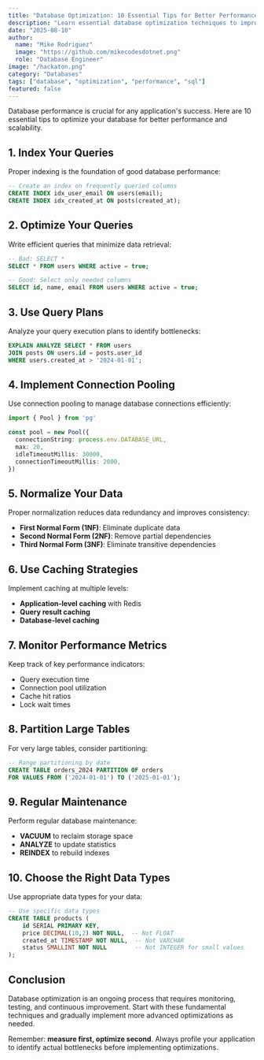 ```yaml
---
title: "Database Optimization: 10 Essential Tips for Better Performance"
description: "Learn essential database optimization techniques to improve query performance, reduce latency, and scale your applications effectively."
date: "2025-08-10"
author:
  name: "Mike Rodriguez"
  image: "https://github.com/mikecodesdotnet.png"
  role: "Database Engineer"
image: "/hackaton.png"
category: "Databases"
tags: ["database", "optimization", "performance", "sql"]
featured: false
---
```


Database performance is crucial for any application's success. Here are 10 essential tips to optimize your database for better performance and scalability.

## 1. Index Your Queries

Proper indexing is the foundation of good database performance:

```sql
-- Create an index on frequently queried columns
CREATE INDEX idx_user_email ON users(email);
CREATE INDEX idx_created_at ON posts(created_at);
```

## 2. Optimize Your Queries

Write efficient queries that minimize data retrieval:

```sql
-- Bad: SELECT *
SELECT * FROM users WHERE active = true;

-- Good: Select only needed columns
SELECT id, name, email FROM users WHERE active = true;
```

## 3. Use Query Plans

Analyze your query execution plans to identify bottlenecks:

```sql
EXPLAIN ANALYZE SELECT * FROM users 
JOIN posts ON users.id = posts.user_id 
WHERE users.created_at > '2024-01-01';
```

## 4. Implement Connection Pooling

Use connection pooling to manage database connections efficiently:

```typescript
import { Pool } from 'pg'

const pool = new Pool({
  connectionString: process.env.DATABASE_URL,
  max: 20,
  idleTimeoutMillis: 30000,
  connectionTimeoutMillis: 2000,
})
```

## 5. Normalize Your Data

Proper normalization reduces data redundancy and improves consistency:

- **First Normal Form (1NF)**: Eliminate duplicate data
- **Second Normal Form (2NF)**: Remove partial dependencies
- **Third Normal Form (3NF)**: Eliminate transitive dependencies

## 6. Use Caching Strategies

Implement caching at multiple levels:

- **Application-level caching** with Redis
- **Query result caching**
- **Database-level caching**

## 7. Monitor Performance Metrics

Keep track of key performance indicators:

- Query execution time
- Connection pool utilization
- Cache hit ratios
- Lock wait times

## 8. Partition Large Tables

For very large tables, consider partitioning:

```sql
-- Range partitioning by date
CREATE TABLE orders_2024 PARTITION OF orders
FOR VALUES FROM ('2024-01-01') TO ('2025-01-01');
```

## 9. Regular Maintenance

Perform regular database maintenance:

- **VACUUM** to reclaim storage space
- **ANALYZE** to update statistics
- **REINDEX** to rebuild indexes

## 10. Choose the Right Data Types

Use appropriate data types for your data:

```sql
-- Use specific data types
CREATE TABLE products (
    id SERIAL PRIMARY KEY,
    price DECIMAL(10,2) NOT NULL,  -- Not FLOAT
    created_at TIMESTAMP NOT NULL,  -- Not VARCHAR
    status SMALLINT NOT NULL        -- Not INTEGER for small values
);
```

## Conclusion

Database optimization is an ongoing process that requires monitoring, testing, and continuous improvement. Start with these fundamental techniques and gradually implement more advanced optimizations as needed.

Remember: **measure first, optimize second**. Always profile your application to identify actual bottlenecks before implementing optimizations.